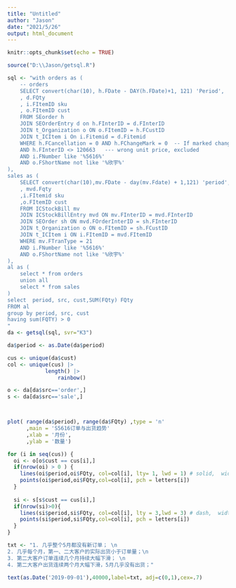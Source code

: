 ```yaml
---
title: "Untitled"
author: "Jason"
date: "2021/5/26"
output: html_document
---
```


```r
knitr::opts_chunk$set(echo = TRUE)

source("D:\\Jason/getsql.R")

sql <- "with orders as (
	-- orders
	SELECT convert(char(10), h.FDate - DAY(h.FDate)+1, 121) 'Period', 'order' src
	, d.FQty
	, i.FItemID sku
	, o.FItemID cust
	FROM SEorder h 
	JOIN SEOrderEntry d on h.FInterID = d.FInterID 
	JOIN t_Organization o ON o.FItemID = h.FCustID
	JOIN t_ICItem i On i.Fitemid = d.Fitemid
	WHERE h.FCancellation = 0 AND h.FChangeMark = 0  -- If marked changed, the data is obsoleted.
	AND h.FInterID <> 120663   --- wrong unit price, excluded
	AND i.FNumber like '%5616%'
	AND o.FShortName not like '%欣宇%'
),
sales as (
	SELECT convert(char(10),mv.FDate - day(mv.Fdate) + 1,121) 'period', 'sale' src
	, mvd.Fqty
	,i.FItemid sku
	,o.FItemID cust
	FROM ICStockBill mv
	JOIN ICStockBillEntry mvd ON mv.FInterID = mvd.FInterID
	JOIN SEOrder sh ON mvd.FOrderInterID = sh.FInterID
	JOIN t_Organization o ON o.FItemID = sh.FCustID
	JOIN t_ICItem i ON i.FItemID = mvd.FItemID
	WHERE mv.FTranType = 21
	AND i.FNumber like '%5616%'
	AND o.FShortName not like '%欣宇%'
),
al as (
	select * from orders 
	union all
	select * from sales  
)
select  period, src, cust,SUM(FQty) FQty
FROM al
group by period, src, cust
having sum(FQTY) > 0
"
da <- getsql(sql, svr="K3")

```

```r
da$period <- as.Date(da$period)

cus <- unique(da$cust)
col <- unique(cus) |> 
            length() |>
                rainbow()

o <- da[da$src=='order',]
s <- da[da$src=='sale',]



plot( range(da$period), range(da$FQty) ,type = 'n'
      ,main = 'S5616订单与出货趋势'
      ,xlab = '月份',
      ,ylab = '数量')

for (i in seq(cus)) {
  oi <- o[o$cust == cus[i],]
  if(nrow(oi) > 0 ) {
    lines(oi$period,oi$FQty, col=col[i], lty= 1, lwd = 1) # solid,  width 1 for order
    points(oi$period,oi$FQty,col=col[i], pch = letters[i])
  } 
  
  si <- s[s$cust == cus[i],]
  if(nrow(si)>0){
    lines(si$period,si$FQty, col=col[i], lty = 3,lwd = 3) # dash,  width 3 for sale
    points(si$period,si$FQty,col=col[i], pch = letters[i])
  }  
}

txt <- "1. 几乎整个5月都没有新订单； \n
2. 几乎每个月，第一、二大客户的实际出货小于订单量；\n
3. 第二大客户订单连续几个月持续大幅下滑； \n
4. 第二大客户出货连续两个月大幅下滑，5月几乎没有出货；"

text(as.Date('2019-09-01'),40000,label=txt, adj=c(0,1),cex=.7)



```


